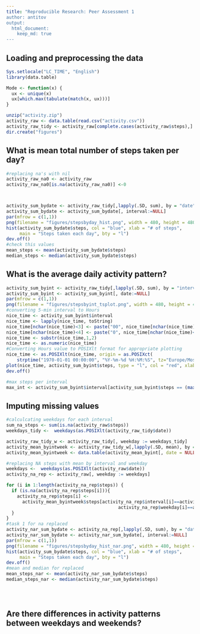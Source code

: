 ```yaml
---
title: "Reproducible Research: Peer Assessment 1
author: antitov
output: 
  html_document:
    keep_md: true
---
```



## Loading and preprocessing the data

```r
Sys.setlocale("LC_TIME", "English")
library(data.table)

Mode <- function(x) {
  ux <- unique(x)
  ux[which.max(tabulate(match(x, ux)))]
}

unzip("activity.zip")
activity_raw <- data.table(read.csv("activity.csv"))
activity_raw_tidy <- activity_raw[complete.cases(activity_raw$steps),]
dir.create("figures")
```

## What is mean total number of steps taken per day?
```r
#replacing na's with nil
activity_raw_na0 <- activity_raw
activity_raw_na0[is.na(activity_raw_na0)] <-0



activity_sum_bydate <- activity_raw_tidy[,lapply(.SD, sum), by = "date"]
activity_sum_bydate <- activity_sum_bydate[, interval:=NULL]
par(mfrow = c(1,1))
png(filename = "figures/stepsbyday_hist.png", width = 480, height = 480)
hist(activity_sum_bydate$steps, col = "blue", xlab = "# of steps", 
     main = "Steps taken each day", bty = "l")
dev.off()
#check this values
mean_steps <- mean(activity_sum_bydate$steps)
median_steps <- median(activity_sum_bydate$steps)

```


## What is the average daily activity pattern?
```r
activity_sum_byint <- activity_raw_tidy[,lapply(.SD, sum), by = "interval"]
activity_sum_byint <- activity_sum_byint[, date:=NULL]
par(mfrow = c(1,1))
png(filename = "figures/stepsbyint_tsplot.png", width = 480, height = 480)
#converting 5-min interval to Hours
nice_time <- activity_sum_byint$interval
nice_time <- lapply(nice_time, toString)
nice_time[nchar(nice_time)<3] <- paste("00", nice_time[nchar(nice_time)<3], sep = "")
nice_time[nchar(nice_time)<4] <- paste("0", nice_time[nchar(nice_time)<4], sep = "")
nice_time <- substr(nice_time,1,2)
nice_time <- as.numeric(nice_time)
#Converting Hours value to POSIXlt format for appropriate plotting
nice_time <- as.POSIXlt(nice_time, origin = as.POSIXct(
    strptime("1970-01-01 00:00:00", "%Y-%m-%d %H:%M:%S", tz="Europe/Moscow")), format="%M")
plot(nice_time, activity_sum_byint$steps, type = "l", col = "red", xlab = "5-minutes interval", ylab = "# of steps", main = "Number of steps per 5-minute interval")
dev.off()

#max steps per interval
max_int <- activity_sum_byint$interval[activity_sum_byint$steps == (max(activity_sum_byint$steps))]

```


## Imputing missing values
```r
#calculcating weekdays for each interval
sum_na_steps <- sum(is.na(activity_raw$steps))
weekdays_tidy <-  weekdays(as.POSIXlt(activity_raw_tidy$date))

activity_raw_tidy_w <- activity_raw_tidy[, weekday := weekdays_tidy]
activity_mean_byintweek <- activity_raw_tidy_w[,lapply(.SD, mean), by = "interval,weekday"]
activity_mean_byintweek <- data.table(activity_mean_byint[, date = NULL], key = "interval")

#replacing NA steps with mean by interval and weekday
weekdays <-  weekdays(as.POSIXlt(activity_raw$date))
activity_na_rep <- activity_raw[, weekday := weekdays]

for (i in 1:length(activity_na_rep$steps)) {
  if (is.na(activity_na_rep$steps[i])){
    activity_na_rep$steps[i] <-
      activity_mean_byintweek$steps[activity_na_rep$interval[i]==activity_mean_byintweek$interval &
                                          activity_na_rep$weekday[i]==activity_mean_byintweek$weekday]
  }
}
#task 1 for na replaced 
activity_nar_sum_bydate <- activity_na_rep[,lapply(.SD, sum), by = "date"]
activity_nar_sum_bydate <- activity_nar_sum_bydate[, interval:=NULL]
par(mfrow = c(1,1))
png(filename = "figures/stepsbyday_hist_nar.png", width = 480, height = 480)
hist(activity_sum_bydate$steps, col = "blue", xlab = "# of steps", 
     main = "Steps taken each day", bty = "l")
dev.off()
#mean and median for replaced
mean_steps_nar <- mean(activity_nar_sum_bydate$steps)
median_steps_nar <- median(activity_nar_sum_bydate$steps)


    

```


## Are there differences in activity patterns between weekdays and weekends?

